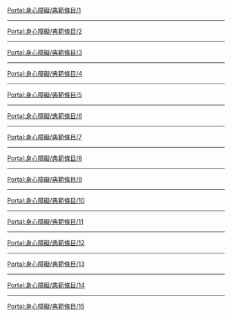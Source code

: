 {{Portal:身心障礙/box-header|典範條目|Portal:身心障礙/典範條目|}}

[[Portal:身心障礙/典範條目/1|Portal:身心障礙/典範條目/1]]
{{Portal:身心障礙/典範條目/1}}
----
[[Portal:身心障礙/典範條目/2|Portal:身心障礙/典範條目/2]]
{{Portal:身心障礙/典範條目/2}}
----
[[Portal:身心障礙/典範條目/3|Portal:身心障礙/典範條目/3]]
{{Portal:身心障礙/典範條目/3}}
----
[[Portal:身心障礙/典範條目/4|Portal:身心障礙/典範條目/4]]
{{Portal:身心障礙/典範條目/4}}
----
[[Portal:身心障礙/典範條目/5|Portal:身心障礙/典範條目/5]]
{{Portal:身心障礙/典範條目/5}}
----
[[Portal:身心障礙/典範條目/6|Portal:身心障礙/典範條目/6]]
{{Portal:身心障礙/典範條目/6}}
----
[[Portal:身心障礙/典範條目/7|Portal:身心障礙/典範條目/7]]
{{Portal:身心障礙/典範條目/7}}
----
[[Portal:身心障礙/典範條目/8|Portal:身心障礙/典範條目/8]]
{{Portal:身心障礙/典範條目/8}}
----
[[Portal:身心障礙/典範條目/9|Portal:身心障礙/典範條目/9]]
{{Portal:身心障礙/典範條目/9}}
----
[[Portal:身心障礙/典範條目/10|Portal:身心障礙/典範條目/10]]
{{Portal:身心障礙/典範條目/10}}
----
[[Portal:身心障礙/典範條目/11|Portal:身心障礙/典範條目/11]]
{{Portal:身心障礙/典範條目/11}}
----
[[Portal:身心障礙/典範條目/12|Portal:身心障礙/典範條目/12]]
{{Portal:身心障礙/典範條目/12}}
----
[[Portal:身心障礙/典範條目/13|Portal:身心障礙/典範條目/13]]
{{Portal:身心障礙/典範條目/13}}
----
[[Portal:身心障礙/典範條目/14|Portal:身心障礙/典範條目/14]]
{{Portal:身心障礙/典範條目/14}}
----
[[Portal:身心障礙/典範條目/15|Portal:身心障礙/典範條目/15]]
{{Portal:身心障礙/典範條目/15}}

{{Portal:身心障礙/box-footer|}}